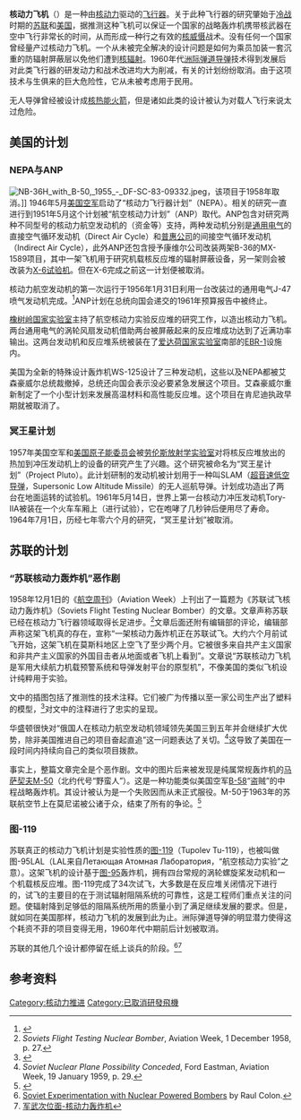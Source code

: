 '''核动力飞机'''（{{lang|en|nuclear aircraft}}）是一种由[[核动力|核动力]]驱动的[[飞行器|飞行器]]。关于此种飞行器的研究肇始于[[冷战|冷战]]时期的[[苏联|苏联]]和[[美国|美国]]，据推测这种飞机可以保证一个国家的战略轰炸机携带核武器在空中飞行非常长的时间，从而形成一种行之有效的[[核威慑|核威慑]]战术。没有任何一个国家曾经量产过核动力飞机。一个从未被完全解决的设计问题是如何为乘员加装一套沉重的防辐射屏蔽层以免他们遭到[[核辐射|核辐射]]。1960年代[[洲际弹道导弹|洲际弹道导弹]]技术得到发展后对此类飞行器的研发动力和战术改进均大为削减，有关的计划纷纷取消。由于这项技术与生俱来的巨大危险性，它从未被考虑用于民用。

无人导弹曾经被设计成[[核热能火箭|核热能火箭]]，但是诸如此类的设计被认为对载人飞行来说太过危险。

== 美国的计划 ==
=== NEPA与ANP ===
[[File:NB-36H_with_B-50,_1955_-_DF-SC-83-09332.jpeg|thumb]]，该项目于1958年取消。]]
1946年5月[[美国空军|美国空军]]启动了“核动力飞行器计划”（NEPA）。相关的研究一直进行到1951年5月这个计划被“航空核动力计划”（ANP）取代。ANP包含对研究两种不同型号的核动力航空发动机的（资金等）支持，两种发动机分别是[[通用电气|通用电气]]的直接空气循环发动机（Direct Air Cycle）和[[普惠公司|普惠公司]]的间接空气循环发动机（Indirect Air Cycle），此外ANP还包含授予康维尔公司改装两架B-36的MX-1589项目，其中一架飞机用于研究机载核反应堆的辐射屏蔽设备，另一架则会被改装为[[X-6试验机|X-6试验机]]。但在X-6完成之前这一计划便被取消。

核动力航空发动机的第一次运行于1956年1月31日利用一台改装过的通用电气J-47喷气发动机完成。<ref name=NTRS>{{cite web|last=Thornton|first=G.|title=Introduction to nuclear propulsion- introduc- tion and background lecture 1, feb. 26-28, 1963|url=http://hdl.handle.net/2060/19640019868|work=Nuclear Materials Propulsion Operation|publisher=NASA Technical Report Server|accessdate=21 September 2011}}</ref>ANP计划在总统向国会递交的1961年预算报告中被终止。

[[橡树岭国家实验室|橡树岭国家实验室]]主持了航空核动力实验反应堆的研究工作，以造出核动力飞机。两台通用电气的涡轮风扇发动机借助两台被屏蔽起来的反应堆成功达到了近满功率输出。这两台发动机和反应堆系统被装在了[[爱达荷国家实验室|爱达荷国家实验室]]南部的[[EBR-1|EBR-1]]设施内。

美国为全新的特殊设计轰炸机WS-125设计了三种发动机，这些以及NEPA都被艾森豪威尔总统裁撤掉，总统还向国会表示没必要紧急发展这个项目。艾森豪威尔重新制定了一个小型计划来发展高温材料和高性能反应堆。这个项目在肯尼迪执政早期就被取消了。

=== 冥王星计划 ===
1957年美国空军和[[美国原子能委员会|美国原子能委员会]]被[[劳伦斯放射学实验室|劳伦斯放射学实验室]]对将核反应堆放出的热加到冲压发动机上的设备的研究产生了兴趣。这个研究被命名为“冥王星计划”（Project Pluto）。此计划研制的发动机被计划用于一种叫SLAM（[[超音速低空导弹|超音速低空导弹]]，Supersonic Low Altitude Missile）的无人巡航导弹。计划成功造出了两台在地面运转的试验机。1961年5月14日，世界上第一台核动力冲压发动机Tory-IIA被装在一个火车车厢上（进行试验），它在咆哮了几秒钟后便用尽了寿命。1964年7月1日，历经七年零六个月的研究，“冥王星计划”被取消。

== 苏联的计划 ==
=== “苏联核动力轰炸机”恶作剧 ===
1958年12月1日的《[[航空周刊|航空周刊]]》（Aviation Week）上刊出了一篇题为《苏联试飞核动力轰炸机》（Soviets Flight Testing Nuclear Bomber）的文章。文章声称苏联已经在核动力飞行器领域取得长足进步。<ref>''Soviets Flight Testing Nuclear Bomber'', Aviation Week, 1 December 1958, p. 27.</ref>文章后面还附有编辑部的评论，编辑部声称这架飞机真的存在，宣称“一架核动力轰炸机正在苏联试飞。大约六个月前试飞开始，这架飞机在莫斯科地区上空飞了至少两个月。它被很多来自共产主义国家和非共产主义国家的外国目击者从地面或者飞机上看到”。文章说“苏联核动力飞机是军用大续航力机载预警系统和导弹发射平台的原型机”，不像美国的类似飞机设计纯粹用于实验。

文中的插图包括了推测性的技术注释。它们被广为传播以至一家公司生产出了塑料的模型，<ref>{{Cite web |url=http://modelarchives.free.fr/archives_P/Aplane/Aplane_Bounder_K.html |title=AURORA 128 Russian Nuclear Bomber (1959) |access-date=2011-11-06 |archive-date=2020-11-05 |archive-url=https://web.archive.org/web/20201105024436/http://modelarchives.free.fr/archives_P/Aplane/Aplane_Bounder_K.html |dead-url=no }}</ref>对文中的注释进行了忠实的呈现。

华盛顿很快对“俄国人在核动力航空发动机领域领先美国三到五年并会继续扩大优势，除非美国推进自己的项目奋起直追”这一问题表达了关切。<ref>''Soviet Nuclear Plane Possibility Conceded'', Ford Eastman, Aviation Week, 19 January 1959, p. 29.</ref>这导致了美国在一段时间内持续向自己的类似项目拨款。

事实上，整篇文章完全是个恶作剧。文中的图片后来被发现是纯属常规轰炸机的[[M-50轰炸机|马萨契夫M-50]]（北约代号“野蛮人”）。这是一种功能类似美国空军[[B-58|B-58]]“盗贼”的中程战略轰炸机。其设计被认为是一个失败因而从未正式服役。M-50于1963年的苏联航空节上在莫尼诺被公诸于众，结束了所有的争论。<ref>{{Cite web |url=http://modelarchives.free.fr/archives_P/Aplane/Aplane_Bounder_S.html |title=AURORA Russian Nuclear Bomber : the Sources |access-date=2011-11-06 |archive-date=2020-11-05 |archive-url=https://web.archive.org/web/20201105234527/http://modelarchives.free.fr/archives_P/Aplane/Aplane_Bounder_S.html |dead-url=no }}</ref>

=== 图-119 ===
苏联真正的核动力飞机计划是实验性质的[[图-119|图-119]]（Tupolev Tu-119），也被叫做图-95LAL（LAL来自Летающая Атомная Лаборатория，“航空核动力实验”之意）。这架飞机的设计基于[[图-95|图-95]]轰炸机，拥有四台常规的涡轮螺旋桨发动机和一个机载核反应堆。图-119完成了34次试飞，大多数是在反应堆关闭情况下进行的，试飞的主要目的在于测试辐射阻隔系统的可靠性，这是工程师们重点关注的问题。使辐射降到足够低的阻隔系统所用的质量小到了满足继续发展的要求。但是，就如同在美国那样，核动力飞机的发展到此为止。洲际弹道导弹的明显潜力使得这个耗资不菲的项目变得无用，1960年代中期前后计划被取消。

苏联的其他几个设计都停留在纸上谈兵的阶段。<ref>[http://www.aviation-history.com/articles/nuke-bombers.htm Soviet Experimentation with Nuclear Powered Bombers] {{Wayback|url=http://www.aviation-history.com/articles/nuke-bombers.htm |date=20170609065355 }} by Raul Colon.</ref><ref>[https://www.youtube.com/watch?v=ma7DCYCWljM 军武次位面-核动力轰炸机]</ref>

== 参考资料 ==
{{Reflist}}

[[Category:核动力推进|Category:核动力推进]]
[[Category:已取消研發飛機|Category:已取消研發飛機]]